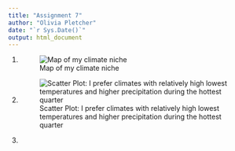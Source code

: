 ```yaml
---
title: "Assignment 7"
author: "Olivia Pletcher"
date: "`r Sys.Date()`"
output: html_document
---
```


1. ![Map of my climate niche](Climate map.JPG)

2. ![Scatter Plot: I prefer climates with relatively high lowest temperatures and higher precipitation during the hottest quarter](Final niche.JPG)

3. 